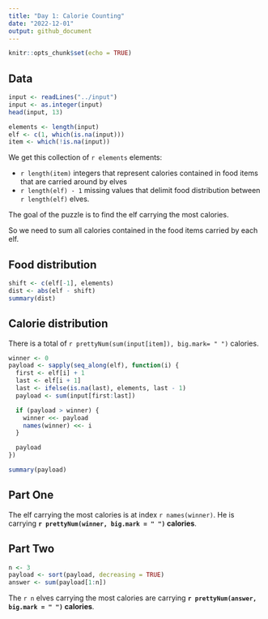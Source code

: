 ```yaml
---
title: "Day 1: Calorie Counting"
date: "2022-12-01"
output: github_document
---
```


```r
knitr::opts_chunk$set(echo = TRUE)
```

## Data

```r
input <- readLines("../input")
input <- as.integer(input)
head(input, 13)

elements <- length(input)
elf <- c(1, which(is.na(input)))
item <- which(!is.na(input))
```

We get this collection of `r elements` elements:

* `r length(item)` integers that represent calories contained in food items that are carried around by elves
* `r length(elf) - 1` missing values that delimit food distribution between `r length(elf)` elves.

The goal of the puzzle is to find the elf carrying the most calories.

So we need to sum all calories contained in the food items carried by each elf.

## Food distribution

```r
shift <- c(elf[-1], elements)
dist <- abs(elf - shift)
summary(dist)
```

## Calorie distribution

There is a total of `r prettyNum(sum(input[item]), big.mark= " ")` calories.

```r
winner <- 0
payload <- sapply(seq_along(elf), function(i) {
  first <- elf[i] + 1
  last <- elf[i + 1]
  last <- ifelse(is.na(last), elements, last - 1)
  payload <- sum(input[first:last])

  if (payload > winner) {
    winner <<- payload
    names(winner) <<- i
  }

  payload
})

summary(payload)
```

## Part One

The elf carrying the most calories is at index `r names(winner)`.
He is carrying **`r prettyNum(winner, big.mark = " ")` calories**.

## Part Two

```r
n <- 3
payload <- sort(payload, decreasing = TRUE)
answer <- sum(payload[1:n])
```

The `r n` elves carrying the most calories are carrying **`r prettyNum(answer, big.mark = " ")` calories**.

